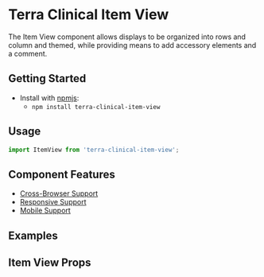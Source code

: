 


<Badge />

# Terra Clinical Item View

The Item View component allows displays to be organized into rows and column and themed, while providing means to add accessory elements and a comment.

## Getting Started

- Install with [npmjs](https://www.npmjs.com):
  - `npm install terra-clinical-item-view`

## Usage
```jsx
import ItemView from 'terra-clinical-item-view';
```

## Component Features
* [Cross-Browser Support](https://engineering.cerner.com/terra-ui/contributing/terra-ui/component-standards#cross-browser-support)
* [Responsive Support](https://engineering.cerner.com/terra-ui/contributing/terra-ui/component-standards#responsive-support)
* [Mobile Support](https://engineering.cerner.com/terra-ui/contributing/terra-ui/component-standards#mobile-support)

## Examples
<ItemViewStandard title="ItemView - Default" />
<ItemViewTwoColumn
    title="ItemView - Two Column Layout"
    description="When including icons as part of an '<ItemView.Display />'', it is recommended to use the iconAlignment='inline' prop for best alignment and wrapping with the text."
/>
<ItemViewTwoColumnStart title="ItemView - Start Emphasis" />
<ItemViewComment title="ItemView - Comment" />
<ItemViewAll title="ItemView - All Elements" />
<ItemViewAllTopAligned title="ItemView - All Elements Top Aligned" />

## Item View Props
<ItemViewProps />